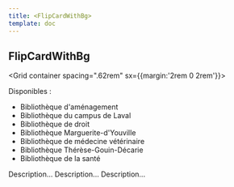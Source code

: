 ```yaml
---
title: <FlipCardWithBg>
template: doc
---
```


<Section>

# FlipCardWithBg

  <Grid container spacing=".62rem" sx={{margin:'2rem 0 2rem'}}>
    <Grid>
      <FlipCardWithImage
        title="Cabines insonorisées"
        Image={image1}
      >
        <p>Disponibles :</p>
        <ul>
          <li>Bibliothèque d'aménagement</li>
          <li>Bibliothèque du campus de Laval</li>
          <li>Bibliothèque de droit</li>
          <li>Bibliothèque Marguerite-d'Youville</li>
          <li>Bibliothèque de médecine vétérinaire</li>
          <li>Bibliothèque Thérèse-Gouin-Décarie</li>
          <li>Bibliothèque de la santé</li>
        </ul>
      </FlipCardWithImage>
    </Grid>
    <Grid>
      <FlipCardWithImage
        title="Achats de licence Adobe Creative Cloud"
        Image={image2}
      >
        Description...
      </FlipCardWithImage>
    </Grid>
    <Grid>
      <FlipCardWithImage
        title="Consulter le répertoire"
        Image={image3}
      >
        Description...
      </FlipCardWithImage>
    </Grid>
    <Grid>
      <FlipCardWithImage
        title="Postes de travail actif"
        Image={image4}
      >
        Description...
      </FlipCardWithImage>
    </Grid>
  </Grid>

</Section>